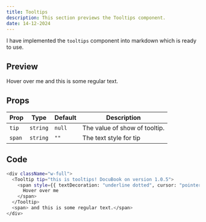 ```yaml
---
title: Tooltips
description: This section previews the Tooltips component.
date: 14-12-2024
---
```


I have implemented the `tooltips` component into markdown which is ready to use.

## Preview

<div className="w-full">
  <Tooltip tip="this is tooltips! DocuBook on version 1.0.5">
    <span style={{ textDecoration: "underline dotted", cursor: "pointer" }}>
      Hover over me
    </span>
  </Tooltip>
  <span> and this is some regular text.</span>
</div>

## Props

| Prop   | Type     | Default | Description                   |
| ------ | -------- | ------- | ----------------------------- |
| `tip`  | `string` | `null`  | The value of show of tooltip. |
| `span` | `string` | `""`    | The text style for tip        |

## Code

```bash
<div className="w-full">
  <Tooltip tip="this is tooltips! DocuBook on version 1.0.5">
    <span style={{ textDecoration: "underline dotted", cursor: "pointer" }}>
      Hover over me
    </span>
  </Tooltip>
  <span> and this is some regular text.</span>
</div>
```
